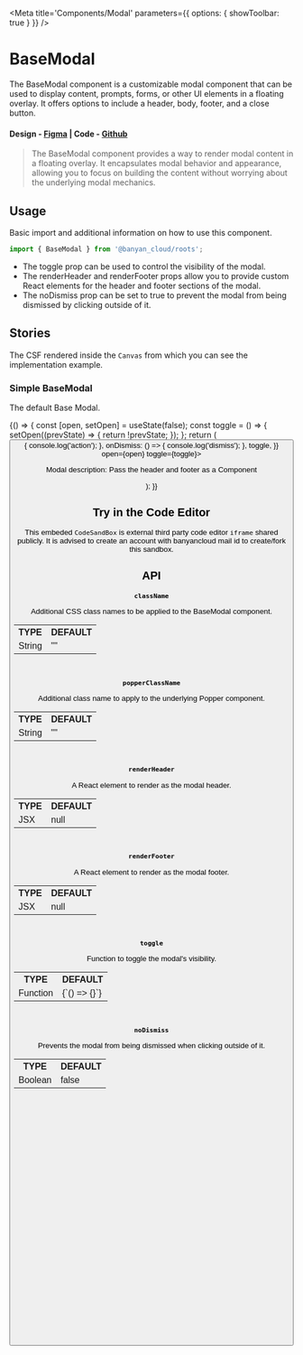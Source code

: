 

<Meta title='Components/Modal' parameters={{ options: { showToolbar: true } }} />

# BaseModal

The BaseModal component is a customizable modal component that can be used to display content, prompts, forms, or other UI elements in a floating overlay. It offers options to include a header, body, footer, and a close button.

#### Design - [Figma](https://www.figma.com/file/e9opoAtQHBo4vFd6u0Co98/Component-Library?node-id=0%3A1&mode=dev) | Code - [Github](https://github.com/banyandata-cloud/roots/tree/main/components/modal)

> The BaseModal component provides a way to render modal content in a floating overlay. It encapsulates modal behavior and appearance, allowing you to focus on building the content without worrying about the underlying modal mechanics.

## Usage

Basic import and additional information on how to use this component.

```js
import { BaseModal } from '@banyan_cloud/roots';
```

-   The toggle prop can be used to control the visibility of the modal.
-   The renderHeader and renderFooter props allow you to provide custom React elements for the header and footer sections of the modal.
-   The noDismiss prop can be set to true to prevent the modal from being dismissed by clicking outside of it.

## Stories

The CSF rendered inside the `Canvas` from which you can see the implementation example.

### Simple BaseModal

The default Base Modal.

<Canvas>
	<Story name='Default'>
		{() => {
			const [open, setOpen] = useState(false);
			const toggle = () => {
				setOpen((prevState) => {
					return !prevState;
				});
			};
			return (
				<ThemedContainer theme='light'>
					<Button onClick={toggle} title='Open Modal' />
					<BaseModal
						title='Header'
						description='Description'
						footerProps={{
							actionTitle: 'Save Changes',
							actionButtonProps: {
								disabled: true,
							},
							cancelTitle: 'Dismiss',
							onAction: () => {
								console.log('action');
							},
							onDismiss: () => {
								console.log('dismiss');
							},
							toggle,
						}}
						open={open}
						toggle={toggle}>
						<p>Modal description: Pass the header and footer as a Component</p>
						<Dropdown label='Select Type 1'>
							<DropdownItem title='Item 1' value={1} />
							<DropdownItem title='Item 2' value={2} />
							<DropdownItem title='Item 3' value={3} />
						</Dropdown>
					</BaseModal>
				</ThemedContainer>
			);
		}}
	</Story>
</Canvas>

## Try in the Code Editor

This embeded `CodeSandBox` is external third party code editor `iframe` shared publicly. It is advised to create an account with banyancloud mail id to create/fork this sandbox.

## API

**`className`**

Additional CSS class names to be applied to the BaseModal component.

<table style={{ width: '100%' }}>
	<tr>
		<th style={{ textAlign: 'left', width: '50%' }}>TYPE</th>
		<th style={{ textAlign: 'left', width: '50%' }}>DEFAULT</th>
	</tr>
	<tr>
		<td>String</td>
		<td>""</td>
	</tr>
</table>

```jsx
<BaseModal className='additionalClass' />
```

**`popperClassName`**

Additional class name to apply to the underlying Popper component.

<table style={{ width: '100%' }}>
	<tr>
		<th style={{ textAlign: 'left', width: '50%' }}>TYPE</th>
		<th style={{ textAlign: 'left', width: '50%' }}>DEFAULT</th>
	</tr>
	<tr>
		<td>String</td>
		<td>""</td>
	</tr>
</table>

```jsx
<BaseModal popperClassName='popperClass' />
```

**`renderHeader`**

A React element to render as the modal header.

<table style={{ width: '100%' }}>
	<tr>
		<th style={{ textAlign: 'left', width: '50%' }}>TYPE</th>
		<th style={{ textAlign: 'left', width: '50%' }}>DEFAULT</th>
	</tr>
	<tr>
		<td>JSX</td>
		<td>null</td>
	</tr>
</table>

```jsx
<BaseModal renderHeader={<p>Modal Title</p>} />
```

**`renderFooter`**

A React element to render as the modal footer.

<table style={{ width: '100%' }}>
	<tr>
		<th style={{ textAlign: 'left', width: '50%' }}>TYPE</th>
		<th style={{ textAlign: 'left', width: '50%' }}>DEFAULT</th>
	</tr>
	<tr>
		<td>JSX</td>
		<td>null</td>
	</tr>
</table>

```jsx
<BaseModal renderHeader={<p>Modal Footer</p>} />
```

**`toggle`**

Function to toggle the modal's visibility.

<table style={{ width: '100%' }}>
	<tr>
		<th style={{ textAlign: 'left', width: '50%' }}>TYPE</th>
		<th style={{ textAlign: 'left', width: '50%' }}>DEFAULT</th>
	</tr>
	<tr>
		<td>Function</td>
		<td>{`() => {}`}</td>
	</tr>
</table>

```jsx
<BaseModal toggle={() => {}} />
```

**`noDismiss`**

Prevents the modal from being dismissed when clicking outside of it.

<table style={{ width: '100%' }}>
	<tr>
		<th style={{ textAlign: 'left', width: '50%' }}>TYPE</th>
		<th style={{ textAlign: 'left', width: '50%' }}>DEFAULT</th>
	</tr>
	<tr>
		<td>Boolean</td>
		<td>false</td>
	</tr>
</table>

``````````jsx
<BaseModal toggle={true} />
```import { Canvas, Meta, Story } from '@storybook/addon-docs';

````import { Canvas, Meta, Story } from '@storybook/addon-docs';
import { useState } from 'react';
import { Button } from '../buttons';
import { ThemedContainer } from '../helpers';
import { Dropdown, DropdownItem } from '../input';
import BaseModal from './BaseModal';

`````import { Canvas, Meta, Story } from '@storybook/addon-docs';

``````import { logDOM } from '@storybook/testing-library';
import { Canvas, Meta, Story } from '@storybook/addon-docs';
import { useState } from 'react';
import { Button } from '../buttons';
import { ThemedContainer } from '../helpers';
import { Dropdown, DropdownItem } from '../input';
import BaseModal from './BaseModal';

```````import { Canvas, Meta, Story } from '@storybook/addon-docs';

````````import { Canvas, Meta, Story } from '@storybook/addon-docs';
import { useState } from 'react';
import { Button } from '../buttons';
import { ThemedContainer } from '../helpers';
import { Dropdown, DropdownItem } from '../input';
import BaseModal from './BaseModal';

`````````import { Canvas, Meta, Story } from '@storybook/addon-docs';

``````````
